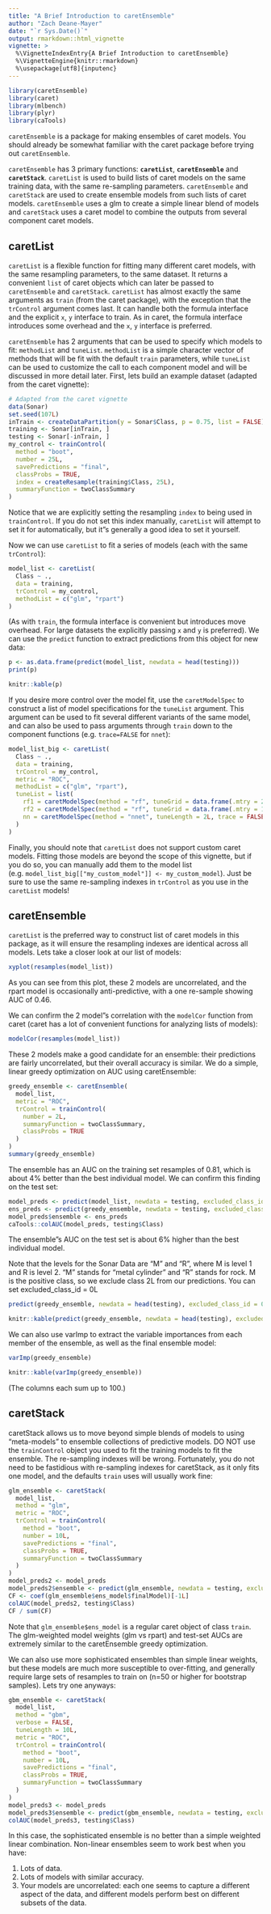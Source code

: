 ```yaml
---
title: "A Brief Introduction to caretEnsemble"
author: "Zach Deane-Mayer"
date: "`r Sys.Date()`"
output: rmarkdown::html_vignette
vignette: >
  %\VignetteIndexEntry{A Brief Introduction to caretEnsemble}
  %\VignetteEngine{knitr::rmarkdown}
  %\usepackage[utf8]{inputenc}
---
```


```r
library(caretEnsemble)
library(caret)
library(mlbench)
library(plyr)
library(caTools)
```

`caretEnsemble` is a package for making ensembles of caret models.  You should already be somewhat familiar with the caret package before trying out `caretEnsemble`.

`caretEnsemble` has 3 primary functions: **`caretList`**, **`caretEnsemble`** and **`caretStack`**. `caretList` is used to build lists of caret models on the same training data, with the same re-sampling parameters.  `caretEnsemble` and `caretStack` are used to create ensemble models from such lists of caret models.  `caretEnsemble` uses a glm to create a simple linear blend of models and `caretStack` uses a caret model to combine the outputs from several component caret models.

## caretList

`caretList` is a flexible function for fitting many different caret models, with the same resampling parameters, to the same dataset.  It returns a convenient `list` of caret objects which can later be passed to `caretEnsemble` and `caretStack`.  `caretList` has almost exactly the same arguments as `train` (from the caret package), with the exception that the `trControl` argument comes last.  It can handle both the formula interface and the explicit `x`, `y` interface to train.  As in caret, the formula interface introduces some overhead and the `x`, `y` interface is preferred.

`caretEnsemble` has 2 arguments that can be used to specify which models to fit: `methodList` and `tuneList`.  `methodList` is a simple character vector of methods that will be fit with the default `train` parameters, while `tuneList` can be used to customize the call to each component model and will be discussed in more detail later.  First, lets build an example dataset (adapted from the caret vignette):
```r
# Adapted from the caret vignette
data(Sonar)
set.seed(107L)
inTrain <- createDataPartition(y = Sonar$Class, p = 0.75, list = FALSE)
training <- Sonar[inTrain, ]
testing <- Sonar[-inTrain, ]
my_control <- trainControl(
  method = "boot",
  number = 25L,
  savePredictions = "final",
  classProbs = TRUE,
  index = createResample(training$Class, 25L),
  summaryFunction = twoClassSummary
)
```
Notice that we are explicitly setting the resampling `index` to being used in `trainControl`.  If you do not set this index manually, `caretList` will attempt to set it for automatically, but it"s generally a good idea to set it yourself.

Now we can use `caretList` to fit a series of models (each with the same `trControl`):
```r
model_list <- caretList(
  Class ~ .,
  data = training,
  trControl = my_control,
  methodList = c("glm", "rpart")
)
```
(As with `train`, the formula interface is convenient but introduces move overhead.  For large datasets the explicitly passing `x` and `y` is preferred).
We can use the `predict` function to extract predictions from this object for new data:
```r
p <- as.data.frame(predict(model_list, newdata = head(testing)))
print(p)
```
```r
knitr::kable(p)
```

If you desire more control over the model fit, use the `caretModelSpec` to construct a list of model specifications for the `tuneList` argument. This argument can be used to fit several different variants of the same model, and can also be used to pass arguments through `train` down to the component functions (e.g. `trace=FALSE` for `nnet`):
```r
model_list_big <- caretList(
  Class ~ .,
  data = training,
  trControl = my_control,
  metric = "ROC",
  methodList = c("glm", "rpart"),
  tuneList = list(
    rf1 = caretModelSpec(method = "rf", tuneGrid = data.frame(.mtry = 2L)),
    rf2 = caretModelSpec(method = "rf", tuneGrid = data.frame(.mtry = 10L), preProcess = "pca"),
    nn = caretModelSpec(method = "nnet", tuneLength = 2L, trace = FALSE)
  )
)
```

Finally, you should note that `caretList` does not support custom caret models.  Fitting those models are beyond the scope of this vignette, but if you do so, you can manually add them to the model list (e.g. `model_list_big[["my_custom_model"]] <- my_custom_model`).  Just be sure to use the same re-sampling indexes in `trControl` as you use in the `caretList` models!

## caretEnsemble
`caretList` is the preferred way to construct list of caret models in this package, as it will ensure the resampling indexes are identical across all models.  Lets take a closer look at our list of models:
```r
xyplot(resamples(model_list))
```
    
As you can see from this plot, these 2 models are uncorrelated, and the rpart model is occasionally anti-predictive, with a one re-sample showing AUC of 0.46.

We can confirm the 2 model"s correlation with the `modelCor` function from caret (caret has a lot of convenient functions for analyzing lists of models):
```r
modelCor(resamples(model_list))
```

These 2 models make a good candidate for an ensemble: their predictions are fairly uncorrelated, but their overall accuracy is similar.  We do a simple, linear greedy optimization on AUC using caretEnsemble:
```r
greedy_ensemble <- caretEnsemble(
  model_list,
  metric = "ROC",
  trControl = trainControl(
    number = 2L,
    summaryFunction = twoClassSummary,
    classProbs = TRUE
  )
)
summary(greedy_ensemble)
```

The ensemble has an AUC on the training set resamples of 0.81, which is about 4% better than the best individual model.  We can confirm this finding on the test set:
```r
model_preds <- predict(model_list, newdata = testing, excluded_class_id = 2L)
ens_preds <- predict(greedy_ensemble, newdata = testing, excluded_class_id = 2L)
model_preds$ensemble <- ens_preds
caTools::colAUC(model_preds, testing$Class)
```

The ensemble"s AUC on the test set is about 6% higher than the best individual model.

Note that the levels for the Sonar Data are "M" and "R", where M is level 1 and R is level 2.  "M" stands for "metal cylinder" and "R" stands for rock. M is the positive class, so we exclude class 2L from our predictions.  You can set excluded_class_id = 0L
```r
predict(greedy_ensemble, newdata = head(testing), excluded_class_id = 0L)
```

```r
knitr::kable(predict(greedy_ensemble, newdata = head(testing), excluded_class_id = 0L))
```

We can also use varImp to extract the variable importances from each member of the ensemble, as well as the final ensemble model:
```r
varImp(greedy_ensemble)
```
```r
knitr::kable(varImp(greedy_ensemble))
```

(The columns each sum up to 100.)

## caretStack
caretStack allows us to move beyond simple blends of models to using "meta-models" to ensemble collections of predictive models. DO NOT use the `trainControl` object you used to fit the training models to fit the ensemble.  The re-sampling indexes will be wrong.  Fortunately, you do not need to be fastidious with re-sampling indexes for caretStack, as it only fits one model, and the defaults `train` uses will usually work fine:

```r
glm_ensemble <- caretStack(
  model_list,
  method = "glm",
  metric = "ROC",
  trControl = trainControl(
    method = "boot",
    number = 10L,
    savePredictions = "final",
    classProbs = TRUE,
    summaryFunction = twoClassSummary
  )
)
model_preds2 <- model_preds
model_preds2$ensemble <- predict(glm_ensemble, newdata = testing, excluded_class_id = 2L)
CF <- coef(glm_ensemble$ens_model$finalModel)[-1L]
colAUC(model_preds2, testing$Class)
CF / sum(CF)
```

Note that `glm_ensemble$ens_model` is a regular caret object of class `train`.  The glm-weighted model weights (glm vs rpart) and test-set AUCs are extremely similar to the caretEnsemble greedy optimization.

We can also use more sophisticated ensembles than simple linear weights, but these models are much more susceptible to over-fitting, and generally require large sets of resamples to train on (n=50 or higher for bootstrap samples).  Lets try one anyways:
```r
gbm_ensemble <- caretStack(
  model_list,
  method = "gbm",
  verbose = FALSE,
  tuneLength = 10L,
  metric = "ROC",
  trControl = trainControl(
    method = "boot",
    number = 10L,
    savePredictions = "final",
    classProbs = TRUE,
    summaryFunction = twoClassSummary
  )
)
model_preds3 <- model_preds
model_preds3$ensemble <- predict(gbm_ensemble, newdata = testing, excluded_class_id = 2L)
colAUC(model_preds3, testing$Class)
```

In this case, the sophisticated ensemble is no better than a simple weighted linear combination.  Non-linear ensembles seem to work best when you have:

1. Lots of data.
2. Lots of models with similar accuracy.
3. Your models are uncorrelated: each one seems to capture a different aspect of the data, and different models perform best on different subsets of the data.
